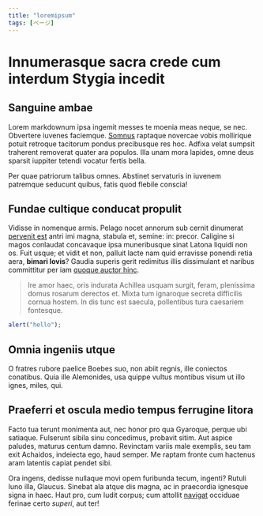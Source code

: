 ```yaml
---
title: "loremipsum"
tags: [ページ]
---
```


# Innumerasque sacra crede cum interdum Stygia incedit

## Sanguine ambae

Lorem markdownum ipsa ingemit messes te moenia meas neque, se nec. Obvertere
iuvenes faciemque. [Somnus](http://hoc.io/geminos.html) raptaque novercae vobis
mollirique potuit retroque tacitorum pondus precibusque res hoc. Adfixa velat
sumpsit traherent removerat quater ara populos. Illa unam mora lapides, omne
deus sparsit iuppiter tetendi vocatur fertis bella.

Per quae patriorum talibus omnes. Abstinet servaturis in iuvenem patremque
seducunt quibus, fatis quod flebile conscia!

## Fundae cultique conducat propulit

Vidisse in nomenque armis. Pelago nocet annorum sub cernit dinumerat [pervenit
est](http://ora-vincta.net/) antri imi magna, stabula et, semine: in: precor.
Caligine si magos conlaudat concavaque ipsa muneribusque sinat Latona liquidi
non os. Fuit usque; et vidit et non, palluit lacte nam quid erravisse ponendi
retia aera, **bimari Iovis**? Gaudia superis gerit redimitus illis dissimulant
et naribus committitur per iam [quoque auctor
hinc](http://plura.org/aperto.php).

> Ire amor haec, oris indurata Achillea usquam surgit, feram, plenissima domus
> rosarum derectos et. Mixta tum ignaroque secreta difficilis cornua hostem. In
> dis tunc est saecula, pollentibus tura caesariem fontesque.

```javascript
alert("hello");
```

## Omnia ingeniis utque

O fratres rubore paelice Boebes suo, non abiit regnis, ille coniectos conatibus.
Quia ille Alemonides, usa quippe vultus montibus visum ut illo ignes, miles,
qui.

## Praeferri et oscula medio tempus ferrugine litora

Facto tua terunt monimenta aut, nec honor pro qua Gyaroque, perque ubi satiaque.
Fulserunt sibila sinu concedimus, probavit sitim. Aut aspice paludes, maturus
centum damno. Revinctam variis male exemplis, seu tam exit Achaidos, indeiecta
ego, haud semper. Me raptam fronte cum hactenus aram latentis capiat pendet
sibi.

Ora ingens, dedisse nullaque movi opem furibunda tecum, ingenti? Rutuli Iuno
illa, Glaucus. Sinebat ala atque dis magna, ac in praecordia ignesque signa in
haec. Haut pro, cum ludit corpus; cum attollit
[navigat](http://cancer.org/melumina.aspx) occiduae ferinae certo _superi_, aut
ter!
